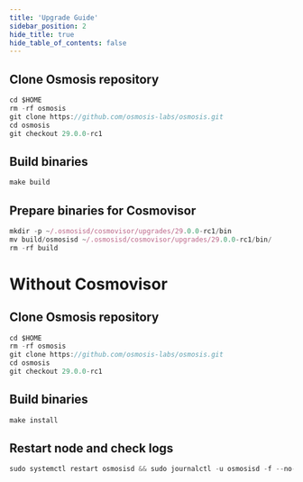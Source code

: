 ```yaml
---
title: 'Upgrade Guide'
sidebar_position: 2
hide_title: true
hide_table_of_contents: false
---
```



<PageTitle
  iconUrl="img/osmosis-icon.svg"
  title="Osmosis Upgrade Guide"
  chainId="osmo-test-5"
  version="29.0.0-rc1"
/>

## Clone Osmosis repository

```js
cd $HOME
rm -rf osmosis
git clone https://github.com/osmosis-labs/osmosis.git
cd osmosis
git checkout 29.0.0-rc1
```

## Build binaries

```js
make build
```

## Prepare binaries for Cosmovisor

```js
mkdir -p ~/.osmosisd/cosmovisor/upgrades/29.0.0-rc1/bin
mv build/osmosisd ~/.osmosisd/cosmovisor/upgrades/29.0.0-rc1/bin/
rm -rf build
```

# Without Cosmovisor

## Clone Osmosis repository

```js
cd $HOME
rm -rf osmosis
git clone https://github.com/osmosis-labs/osmosis.git
cd osmosis
git checkout 29.0.0-rc1
```

## Build binaries

```js
make install
```

## Restart node and check logs

```js
sudo systemctl restart osmosisd && sudo journalctl -u osmosisd -f --no-hostname -o cat
```
